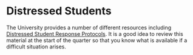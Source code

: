 # Distressed Students

The University provides a number of different resources including [Distressed Student Response Protocols](https://studentsindistress.sa.ucsb.edu/distressed-students-response-protocol). It is a good idea to review this material at the start of the quarter so that you know what is available if a difficult situation arises.

